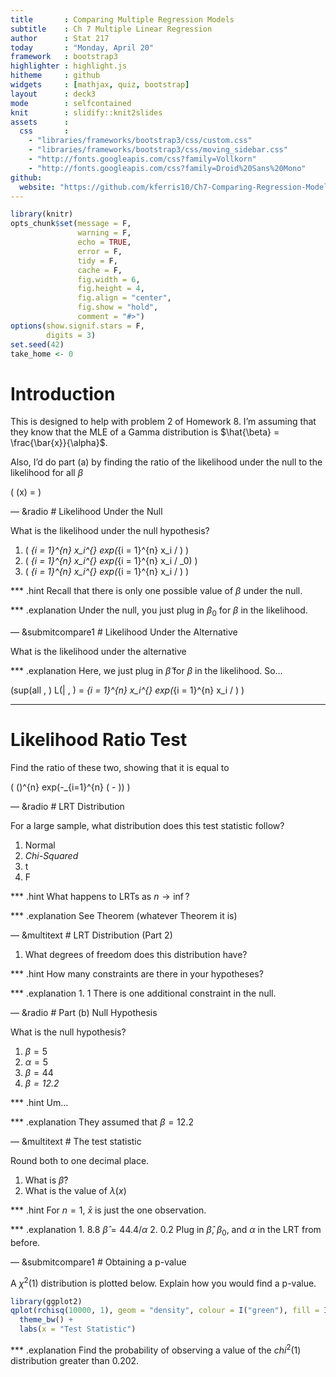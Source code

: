 ```yaml
---
title       : Comparing Multiple Regression Models
subtitle    : Ch 7 Multiple Linear Regression
author      : Stat 217
today       : "Monday, April 20"
framework   : bootstrap3
highlighter : highlight.js 
hitheme     : github      
widgets     : [mathjax, quiz, bootstrap]
layout      : deck3
mode        : selfcontained 
knit        : slidify::knit2slides
assets      : 
  css       : 
    - "libraries/frameworks/bootstrap3/css/custom.css"
    - "libraries/frameworks/bootstrap3/css/moving_sidebar.css"
    - "http://fonts.googleapis.com/css?family=Vollkorn"
    - "http://fonts.googleapis.com/css?family=Droid%20Sans%20Mono"
github:
  website: "https://github.com/kferris10/Ch7-Comparing-Regression-Models"
---
```


```r
library(knitr)
opts_chunk$set(message = F, 
               warning = F, 
               echo = TRUE, 
               error = F, 
               tidy = F, 
               cache = F, 
               fig.width = 6, 
               fig.height = 4, 
               fig.align = "center", 
               fig.show = "hold", 
               comment = "#>")
options(show.signif.stars = F, 
        digits = 3)
set.seed(42)
take_home <- 0
```

# Introduction

This is designed to help with problem 2 of Homework 8.  I'm assuming that they know that the MLE of a Gamma distribution is $\hat{\beta} = \frac{\bar{x}}{\alpha}$.

Also, I'd do part (a) by finding the ratio of the likelihood under the null to the likelihood for all $\beta$

\( \lambda (x) = \frac{sup(\beta = \beta_0) L(\beta | \textbf{x}, \alpha)}{sup(all \, \beta) L(\beta | \textbf{x}, \alpha)} \)

--- &radio
# Likelihood Under the Null

What is the likelihood under the null hypothesis?

1. \( \frac{1}{\Gamma(\alpha)^n \beta_0^{n\alpha}} \prod_{i = 1}^{n} x_i^{\alpha-1} exp(\sum_{i = 1}^{n} x_i / \hat{\beta}) \)
2. \( \frac{1}{\Gamma(\alpha)^n \beta_0^{n\alpha}} \prod_{i = 1}^{n} x_i^{\alpha-1} exp(\sum_{i = 1}^{n} x_i / \beta_0) \)
3. \( \frac{1}{\Gamma(\alpha)^n \hat{\beta}^{n\alpha}} \prod_{i = 1}^{n} x_i^{\alpha-1} exp(\sum_{i = 1}^{n} x_i / \hat{\beta}) \)

*** .hint
Recall that there is only one possible value of $\beta$ under the null.

*** .explanation
Under the null, you just plug in $\beta_0$ for $\beta$ in the likelihood.

--- &submitcompare1
# Likelihood Under the Alternative

What is the likelihood under the alternative

*** .explanation
Here, we just plug in $\hat{\beta}$ for $\beta$ in the likelihood.  So...

\(sup(all \, \beta) L(\beta | \textbf{x}, \alpha) =  \frac{1}{\Gamma(\alpha)^n \hat{\beta}^{n\alpha}} \prod_{i = 1}^{n} x_i^{\alpha-1} exp(\sum_{i = 1}^{n} x_i / \hat{\beta}) \)

---
# Likelihood Ratio Test

Find the ratio of these two, showing that it is equal to 

\( (\frac{\hat{\beta}}{\beta_0})^{n\alpha} \times exp(-\sum_{i=1}^{n} (\frac{1}{\beta_0} - \frac{1}{\hat{\beta}})) \)

--- &radio
# LRT Distribution

For a large sample, what distribution does this test statistic follow?

1. Normal
2. _Chi-Squared_
3. t
4. F

*** .hint
What happens to LRTs as $n \rightarrow \inf$?

*** .explanation
See Theorem (whatever Theorem it is)

--- &multitext
# LRT Distribution (Part 2)

1. What degrees of freedom does this distribution have?

*** .hint
How many constraints are there in your hypotheses?

*** .explanation
1. <span class = "answer">1</span>
There is one additional constraint in the null.

--- &radio
# Part (b) Null Hypothesis

What is the null hypothesis?

1. $\beta = 5$
2. $\alpha = 5$
3. $\beta = 44$
4. _$\beta = 12.2$_

*** .hint
Um...

*** .explanation
They assumed that $\beta = 12.2$ 

--- &multitext
# The test statistic

Round both to one decimal place.

1. What is $\hat{\beta}$?
2. What is the value of $\lambda (x)$

*** .hint
For $n = 1$, $\bar{x}$ is just the one observation.

*** .explanation
1. <span class = "answer">8.8</span>
$\hat{\beta} = 44.4 / \alpha$
2. <span class = "answer">0.2</span>
Plug in $\hat{\beta}$, $\beta_0$, and $\alpha$ in the LRT from before.

--- &submitcompare1
# Obtaining a p-value

A $\chi^2(1)$ distribution is plotted below.  Explain how you would find a p-value.

```r
library(ggplot2)
qplot(rchisq(10000, 1), geom = "density", colour = I("green"), fill = I("grey"), alpha = I(.5)) + 
  theme_bw() + 
  labs(x = "Test Statistic")
```

*** .explanation
Find the probability of observing a value of the $chi^2(1)$ distribution greater than 0.202.











